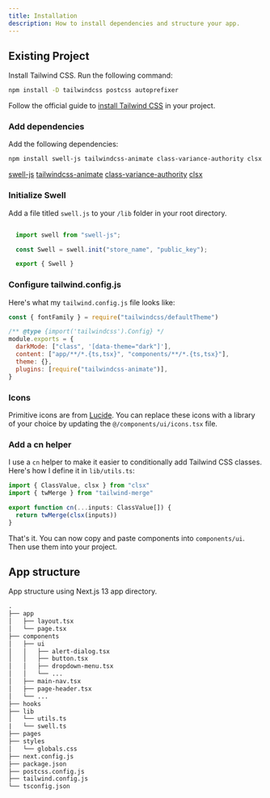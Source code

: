 ```yaml
---
title: Installation
description: How to install dependencies and structure your app.
---
```


## Existing Project

Install Tailwind CSS. Run the following command:

```bash
npm install -D tailwindcss postcss autoprefixer
```

Follow the official guide to [install Tailwind CSS](https://tailwindcss.com/docs/installation) in your project.

### Add dependencies

Add the following dependencies:

```bash
npm install swell-js tailwindcss-animate class-variance-authority clsx tailwind-merge lucide-react
```

[swell-js](https://developers/swell.is)
[tailwindcss-animate](https://github.com)
[class-variance-authority]()
[clsx]()


### Initialize Swell

Add a file titled `swell.js` to your `/lib` folder in your root directory.

```js

  import swell from "swell-js";

  const Swell = swell.init("store_name", "public_key");

  export { Swell }
```

### Configure tailwind.config.js

Here's what my `tailwind.config.js` file looks like:

```js
const { fontFamily } = require("tailwindcss/defaultTheme")

/** @type {import('tailwindcss').Config} */
module.exports = {
  darkMode: ["class", '[data-theme="dark"]'],
  content: ["app/**/*.{ts,tsx}", "components/**/*.{ts,tsx}"],
  theme: {},
  plugins: [require("tailwindcss-animate")],
}
```

### Icons

Primitive icons are from [Lucide](https://lucide.dev).  You can replace these icons with a library of your choice by updating the `@/components/ui/icons.tsx` file.

### Add a cn helper

I use a `cn` helper to make it easier to conditionally add Tailwind CSS classes. Here's how I define it in `lib/utils.ts`:

```ts
import { ClassValue, clsx } from "clsx"
import { twMerge } from "tailwind-merge"

export function cn(...inputs: ClassValue[]) {
  return twMerge(clsx(inputs))
}
```

That's it. You can now copy and paste components into `components/ui`. Then use them into your project.

## App structure

App structure using Next.js 13 app directory.

```txt showLineNumbers {6-10,15-17}
.
├── app
│   ├── layout.tsx
│   └── page.tsx
├── components
│   ├── ui
│   │   ├── alert-dialog.tsx
│   │   ├── button.tsx
│   │   ├── dropdown-menu.tsx
│   │   └── ...
│   ├── main-nav.tsx
│   ├── page-header.tsx
│   └── ...
├── hooks
├── lib
│   └── utils.ts
|   └── swell.ts
├── pages
├── styles
│   └── globals.css
├── next.config.js
├── package.json
├── postcss.config.js
├── tailwind.config.js
└── tsconfig.json
```

